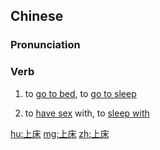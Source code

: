 {{also|上牀}}
==Chinese==
{{zh-forms|t2=上牀|to go up}}

===Pronunciation===
{{zh-pron
|m=shàngchuáng
|c=soeng5 cong4
|mn=xm,tw:chiūⁿ-chhn̂g/qz:chiǔⁿ-chhn̂g/zz:chiōⁿ-chhn̂g
|cat=v
}}

===Verb===
{{zh-verb}}

# to [[go to bed]], to [[go to sleep]]
# {{lb|zh|figurative}} to [[have sex]] with, to [[sleep with]]

[[hu:上床]]
[[mg:上床]]
[[zh:上床]]